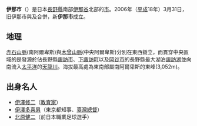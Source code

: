 {{日本都市|
自治體名=伊那市|
圖像=[[File:TakatoCastle（高遠城）.JPG|240px]]|
圖像說明=[[高遠城|高遠城]]（兜山城）|
市章=Emblem of Ina, Nagano.svg|
市旗=[[File:Flag_of_Ina,_Nagano.svg|100px]]|
日文原名=伊那市|
平假名=いなし|
羅馬字拼音=Ina-shi|
都道府縣=長野縣|
支廳=|
編號=20209-6|
面積=667.81|
邊界未定=|
人口=74,123|
統計時間=2007年7月1日|
自治體=[[駒根市|駒根市]]、[[鹽尻市|鹽尻市]]、[[諏訪市|諏訪市]]、[[茅野市|茅野市]]、[[富士見町|富士見町]]、[[箕輪町|箕輪町]]、[[南箕輪村|南箕輪村]]、[[宮田村|宮田村]]、[[大鹿村|大鹿村]]、[[木曾町|木曾町]]<br />
[[山梨縣|山梨縣]]：[[南阿爾卑斯市|南阿爾卑斯市]]、[[北杜市|北杜市]]<br />
[[靜岡縣|靜岡縣]]：[[靜岡市|靜岡市]]（[[葵區|葵區]]）|
花=|
樹=|
鳥=|
其他象徵物=|
其他象徵=|
市長=|
郵遞區號=396-8617|
所在地=伊那市伊那部3050番地|
電話號碼=265-78-4111|
外部連結=http://www.inacity.jp/|
經度=|
緯度=|
地圖=|
註記=|
}}
'''伊那市'''（{{jpn|j=伊那市|hg=いなし|rm=Ina shi|f=y}}）是日本[[長野縣|長野縣]]南部[[伊那谷|伊那谷]]北部的[[市|市]]。2006年（[[平成|平成]]18年）3月31日，旧伊那市與{{link-ja|高遠町|高遠町}}及{{link-ja|長谷村|長谷村}}合併，新'''伊那市'''成立。

== 地理 ==

[[赤石山脈|赤石山脈]](南阿爾卑斯)與[[木曾山脈|木曾山脈]](中央阿爾卑斯)分別在東西聳立，而貫穿中央區域的是發源於佔長野縣[[諏訪市|諏訪市]]、[[下諏訪町|下諏訪町]]以及[[岡谷市|岡谷市]]的長野縣最大湖泊[[諏訪湖|諏訪湖]]並向南流入[[太平洋|太平洋]]的[[天龍川|天龍川]]。海拔最高處為東南部屬南阿爾卑斯的{{link-ja|鹽見岳|塩見岳}}東峰(3,052m)。

== 出身名人 ==
* [[伊澤修二|伊澤修二]]（[[教育家|教育家]]）
* [[伊澤多喜男|伊澤多喜男]]（東京都知事、[[臺灣總督|臺灣總督]]）
* [[北原健二|北原健二]]（前日本職業足球選手）

{{長野縣}}{{Authority control}}